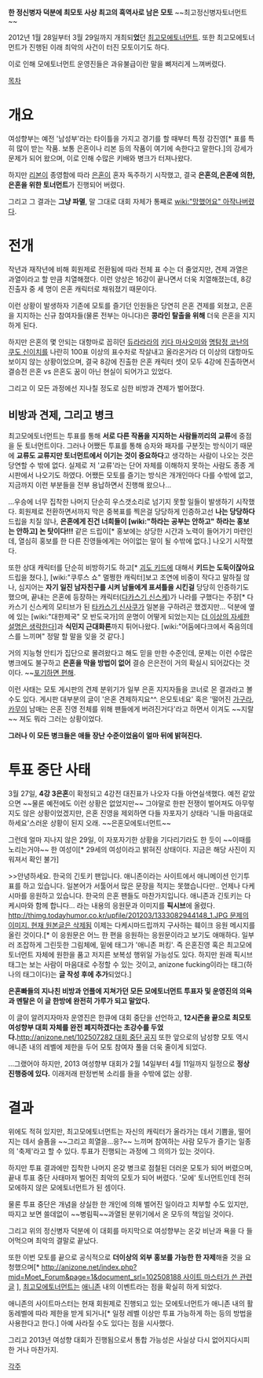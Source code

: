 '''한 정신병자 덕분에 최모토 사상 최고의 흑역사로 남은 모토''' ~~최고정신병자토너먼트~~

2012년 1월 28일부터 3월 29일까지 개최되'''었'''던 [[최고모에토너먼트]]. 또한 최고모에토너먼트가 진행된 이래 최악의 사건이 터진 모토이기도 하다.

이로 인해 모에토너먼트 운영진들은 과유불급이란 말을 뼈저리게 느껴버렸다.

[[목차]] 

= 개요 = 
여성향부는 예전 '남성부'라는 타이틀을 가지고 경기를 할 때부터 특정 강진영[* 표를 특히 많이 받는 작품. 보통 은혼이나 리본 등의 작품이 여기에 속한다고 말한다.]의 강세가 문제가 되어 왔으며, 이로 인해 수많은 키배와 병크가 터져나왔다.

하지만 [[리본]]이 종영함에 따라 [[은혼]]이 혼자 독주하기 시작했고, 결국 '''은혼의,은혼에 의한,은혼을 위한 토너먼트'''가 진행되어 버렸다.

그리고 그 결과는 '''그냥 파멸''', 말 그대로 대회 자체가 통째로 [[wiki:"망했어요" 아작나버렸다]].

= 전개 =
작년과 재작년에 비해 회원제로 전환됨에 따라 전체 표 수는 더 줄었지만, 견제 과열은 과열이라고 할 만큼 치열해졌다. 이런 양상은 16강이 끝나면서 더욱 치열해졌는데, 8강 진출자 중 세 명이 은혼 캐릭터로 채워졌기 때문이다.

이런 상황이 발생하자 기존에 모토를 즐기던 인원들은 당연히 은혼 견제를 외쳤고, 은혼을 지지하는 신규 참여자들(물론 전부는 아니다)은 '''콩라인 탈출을 위해''' 더욱 은혼을 지지하게 된다.

하지만 은혼의 몇 안되는 대항마로 꼽히던 [[듀라라라]]의 [[키다 마사오미]]와 [[명탐정 코난]]의 [[쿠도 신이치]]를 나란히 100표 이상의 표수차로 작살내고 올라온거라 더 이상의 대항마도 보이지 않는 상황이었으며, 결국 8강에 진출한 은혼 캐릭터 셋이 모두 4강에 진출하면서 결승전 은혼 vs 은혼도 꿈이 아닌 현실이 되어가고 있었다.

그리고 이 모든 과정에선 지나칠 정도로 심한 비방과 견제가 벌어졌다.

== 비방과 견제, 그리고 병크 ==
최고모에토너먼트는 투표를 통해 '''서로 다른 작품을 지지하는 사람들끼리의 교류'''에 중점을 둔 토너먼트이다. 그러나 어쨌든 투표를 통해 승자와 패자를 구분짓는 방식이기 때문에 '''교류도 교류지만 토너먼트에서 이기는 것이 중요하다'''고 생각하는 사람이 나오는 것은 당연할 수 밖에 없다. 실제로 저 '교류'라는 단어 자체를 이해하지 못하는 사람도 종종 게시판에서 나오기도 하였다. 어쨌든 모토를 즐기는 방식은 개개인마다 다를 수밖에 없고, 지금까지 이런 부분들을 전부 용납하면서 진행해 왔으나...

...우승에 너무 집착한 나머지 단순히 우스갯소리로 넘기지 못할 일들이 발생하기 시작했다. 회원제로 전환하면서까지 막은 중복표를 찍은걸 당당하게 인증하고선 '''나는 당당하다'''드립을 치질 않나, '''은혼에게 진건 너희들이 [wiki:"하라는 공부는 안하고" 하라는 홍보는 안하고] 논 탓이다!!!''' 같은 드립이[* 홍보에는 상당한 시간과 노력이 들어가기 마련인데, 열심히 홍보를 한 다른 진영들에게는 어이없는 말이 될 수밖에 없다.] 나오기 시작했다.

또한 상대 캐릭터를 단순히 비방하기도 하고[* [[괴도 키드]]에 대해서 '''키드는 도둑이잖아요'''드립을 쳤다.], [wiki:"쿠루스 쇼" 멀쩡한 캐릭터]보고 조연에 비중이 작다고 말하질 않나, 심지어는 '''자기 일진 남자친구를 시켜 남들에게 표셔틀을 시킨걸''' 당당히 인증하기도 했으며, 끝내는 은혼에 등장하는 캐릭터([[다카스기 신스케]])가 나라를 구했다는 주장[* 다카스기 신스케의 모티브가 된 [[타카스기 신사쿠]]가 일본을 구하려곤 했겠지만... 덕분에 옆에 있는 [wiki:"대한제국" 모 반도국가]의 운명이 어떻게 되었는지는 [[더 이상의 자세한 설명은 생락한다]]]과 '''식민지 근대화론'''까지 튀어나왔다. [wiki:"어둠에다크에서 죽음의데스를 느끼며" 정말 할 말을 잊을 것 같다.]

거의 지능형 안티가 집단으로 몰려왔다고 해도 믿을 만한 수준인데, 문제는 이런 수많은 병크에도 불구하고 '''은혼을 막을 방법이 없어''' 결승 은은전이 거의 확실시 되어갔다는 것이다. ~~[[포기하면 편해]].

이런 사태는 모토 게시판의 견제 분위기가 일부 은혼 지지자들을 코너로 몬 결과라고 볼 수도 있다. 게시판 대부분의 글이 '은혼 견제하지요^^. 은모토네요' 혹은 '떨어진 [[가구라]], [[카무이]] 남매는 은혼 진영 전체를 위해 팬들에게 버려진거다'라고 하면서 이겨도 ~~지랄~~ 져도 뭐라 그러는 상황이었다.

'''그러나 이 모든 병크들은 애들 장난 수준이었음이 얼마 뒤에 밝혀진다.'''

= 투표 중단 사태 =
3월 27일, '''4강 3은혼'''이 확정되고 4강전 대진표가 나오자 다들 아연실색했다. 예전 같았으면 ~~물론 예전에도 이런 상황은 없었지만~~ 그야말로 한판 전쟁이 벌어져도 아무렇지도 않은 상황이었겠지만, 은혼 진영을 제외하면 다들 자포자기 상태라 '니들 마음대로 하세요'스러운 상황이 된지 오래. ~~은혼모에토너먼트~~

그런데 얼마 지나지 않은 29일, 이 자포자기한 상황을 기다리기라도 한 듯이 ~~이때를 노리는거야~~ 한 여성이[* 29세의 여성이라고 밝혀진 상태이다. 지금은 해당 사진이 지워져서 확인 불가]

>>안녕하세요. 한국의 긴토키 팬입니다. 애니존이라는 사이트에서 애니메이션 인기투표를 하고 있습니다. 일본어가 서툴어서 많은 문장을 적지는 못했습니다만.. 언제나 다케시마를 응원하고 있습니다. 한국의 은혼 팬들도 마찬가지입니다. 애니존과 긴토키는 다케시마와 함께 합니다...
라는 내용의 응원문과 이미지를 '''픽시브'''에 올렸다. [[http://thimg.todayhumor.co.kr/upfile/201203/1333082944148_1.JPG 문제의 이미지. 현재 원본글은 삭제됨]] 이제는 다케시마드립까지 구사하는 훼이크 응원 메시지를 올린 것이다.[* 이 응원문은 어느 한 편을 응원하는 응원문이라고 보기도 애매하다. 일부러 조잡하게 그린듯한 그림체에, 밑에 태그가 '애니존 퍼킹'. 즉 은혼진영 혹은 최고모에토너먼트 자체에 원한을 품고 저지른 보복성 행위일 가능성도 있다. 하지만 원래 픽시브 태그는 보는 사람이 마음대로 수정할 수 있는 것이고, anizone fucking이라는 태그(하나의 태그이다)는 '''글 작성 후에 추가'''되었다.]

'''은혼빠들의 지나친 비방과 언플에 지쳐가던 모든 모에토너먼트 투표자 및 운영진의 의욕과 멘탈은 이 글 한방에 완전히 가루가 되고 말았다.'''

이 글이 알려지자마자 운영진은 한큐에 대회 중단을 선언하고, '''12시즌을 끝으로 최모토 여성향부 대회 자체를 완전 폐지하겠다는 초강수를 두었다.'''[[http://anizone.net/102507282 대회 중단 공지]] 또한 앞으로의 남성향 모토 역시 애니존 내의 레벨에 제한을 두어 모토 참여자 풀을 더욱 줄이게 되었다.

...그랬어야 하지만, 2013 여성향부 대회가 2월 14일부터 4월 11일까지 일정으로 '''정상 진행중에 있다.''' 이래저래 판정번복 소리를 들을 수밖에 없는 상황.

= 결과 =
위에도 적혀 있지만, 최고모에토너먼트는 자신의 캐릭터가 올라가는 데서 기쁨을, 떨어지는 데서 슬픔을 ~~그리고 희열을...응?~~ 느끼며 참여하는 사람 모두가 즐기는 일종의 '축제'라고 할 수 있다. 투표가 진행되는 과정에 그 의의가 있는 것이다.

하지만 투표 결과에만 집착한 나머지 온갖 병크로 점철된 더러운 모토가 되어 버렸으며, 끝내 투표 중단 사태마저 벌어진 최악의 모토가 되어 버렸다. '모에' 토너먼트인데 전혀 모에하지 않은 모에토너먼트가 된 셈이다.

물론 투표 중단은 개념을 상실한 한 개인에 의해 벌어진 일이라고 치부할 수도 있지만, 따지고 보면 쓸데없이 ~~병림픽~~과열된 분위기에서 온 모두의 책임일 것이다.

그리고 위의 정신병자 덕분에 이 대회를 마지막으로 여성향부는 온갖 비난과 욕을 다 들어먹으며 최악의 결말로 끝났다.

또한 이번 모토를 끝으로 공식적으로 '''더이상의 외부 홍보를 가능한 한 자제'''해줄 것을 요청했으며[* [[http://anizone.net/index.php?mid=Moet_Forum&page=1&document_srl=102508188 사이트 마스터가 쓴 관련글]] ], [[최고모에토너먼트]]는 [[애니존]] 내의 이벤트라는 점을 확실히 하게 되었다.

애니존의 사이트마스터는 현재 회원제로 진행되고 있는 모에토너먼트가 애니존 내의 활동레벨에 따라 제한을 받게 되거나[* 일정 레벨 이상만 투표 가능하게 하는 등의 방법을 사용한다고 한다.] 아예 사라질 수도 있다는 점을 시사했다.

그리고 2013년 여성향 대회가 진행됨으로서 통합 가능성은 사실상 다시 없어지다시피한 거나 마찬가지.

[[각주]]
